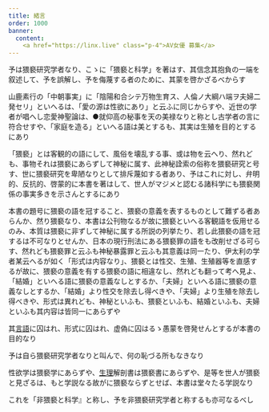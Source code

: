 ```yaml
---
title: 緒言
order: 1000
banner:
  content: 
    <a href="https://linx.live" class="p-4">AV女優 募集</a>
---
```


予は猥褻研究学者なり、こゝに「猥褻と科学」を著はす、其信念其抱負の一端を叙述して、予を誤解し、予を侮蔑する者のために、其蒙を啓かざるべからす

山鹿素行の「中朝事実」に「陰陽和合シテ万物生育ス、人倫ノ大綱ハ端ヲ夫婦二発セリ」といへるは、「愛の源は性欲にあり」と云ふに同じからすや、近世の学者が唱へし恋愛神聖論は、●就仰高の秘事を天の美禄なりと称とし古学者の言に符合せすや、「家庭を造る」といへる語は美とするも、其実は生殖を目的とするにあり

「猥褻」とは客観的の語にして、風俗を壊乱する事、或は物を云へり、然れども、事物それは猥褻にあらずして神秘に属す、此神秘詮索の俗称を猥褻研究と号す、世に猥褻研究を卑陋なりとして排斥蔑如する者あり、予はこれに対し、弁明的、反抗的、啓蒙的に本書を著はして、世人がマジメと認むる諸科学にも猥褻関係の事実多きを示さんとするにあり

本書の題号に猥褻の語を冠すること、猥褻の意義を表するものとして難ずる者あらんか、然り猥褻なり、本書は公刊物なるが故に猥褻といへる客観語を仮用せるのみ、本質は猥褻に非ずして神秘に属する所説の列挙たり、若し此猥褻の語を冠するは不可なりとせんか、日本の現行刑法にある猥褻罪の語をも改削せざる可らす、然れども猥褻罪と云ふも神秘暴露罪と云ふも其意義は同一たり、伊太利の学者某云へるが如く「形式は内容なり」、猥褻とは性交、生殖、生殖器等を直感するが故に、猥褻の意義を有する猥褻の語に相違なし、然れども翻って考へ見よ、「結婚」といへる語に猥褻の意義なしとするか、「夫婦」といへる語に猥褻の意義なしとするか、「結婚」より性交を除去し得べきや、「夫婦」より生殖を除去し得べきや、形式は異れども、神秘といふも、猥褻といふも、結婚といふも、夫婦といふも其内容は皆同一にあらずや

其[言語](/main/17-language/)に囚はれ、形式に囚はれ、虚偽に囚はるゝ愚蒙を啓発せんとするが本書の目的なり

予は自ら猥褻研究学者なりと叫んで、何の恥づる所もなきなり

性欲学は猥褻学にあらずや、[生理](/main/42-physiology/)解剖書は猥褻書にあらずや、是等を世人が猥褻と見ざるは、もと学説なる故がに猥褻ならずとせば、本書は堂々たる学説なり

これを「非猥褻と科学』と称し、予を非猥褻研究学者と称するも亦可なるべし
